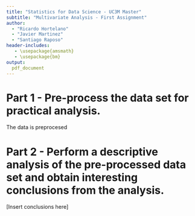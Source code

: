 ```yaml
---
title: "Statistics for Data Science - UC3M Master"
subtitle: "Multivariate Analysis - First Assignment"
author: 
  - "Ricardo Hortelano"
  - "Javier Martinez"
  - "Santiago Raposo"
header-includes:
   - \usepackage{amsmath}
   - \usepackage{bm}
output:
  pdf_document
---
```


# Part 1 - Pre-process the data set for practical analysis.
The data is preprocesed 

# Part 2 - Perform a descriptive analysis of the pre-processed data set and obtain interesting conclusions from the analysis.
[Insert conclusions here]